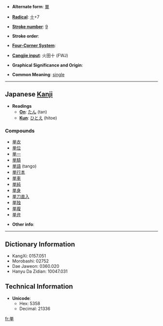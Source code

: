 * '''Alternate form''': [[單]]

* '''[[Wiktionary:Chinese radical index| Radical]]''': [[Wiktionary:Chinese radical index 十|十]]+7

* '''[[Wiktionary:Chinese total strokes index|Stroke number]]''': [[Wiktionary:Chinese total strokes index 9|9]]

* '''Stroke order''': 

* '''[[Wiktionary:Chinese four corner index|Four-Corner System]]''': 

* '''[[Wiktionary:Chinese Cangjie index|Cangjie input]]''': 火田十 (FWJ)

* '''Graphical Significance and Origin''': 

* '''Common Meaning''': [[single]]

----

== Japanese [[Kanji]] ==

* '''Readings'''
** '''[[On]]''': [[たん]] (tan)
** '''[[Kun]]''': [[ひとえ]] (hitoe)

===Compounds===
*[[単衣]]
*[[単位]]
*[[単一]]
*[[単騎]]
*[[単語]] (tango)
*[[単行本]]
*[[単車]]
*[[単純]]
*[[単身]]
*[[単刀直入]]
*[[単独]]
*[[単複]]
*[[単弁]]

* '''Other info''':  

----

== Dictionary Information ==

* KangXi: 0157.051
* Morobashi: 02752
* Dae Jaweon: 0360.020
* Hanyu Da Zidian: 10047.031

== Technical Information ==

* '''Unicode''':
** Hex: 5358
** Decimal: 21336

[[fr:単]]